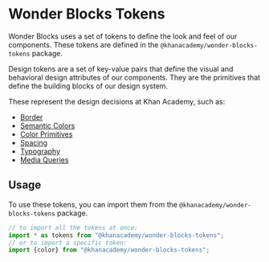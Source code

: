 


<Meta title="Packages / Tokens / Overview" />

# Wonder Blocks Tokens

Wonder Blocks uses a set of tokens to define the look and feel of our
components. These tokens are defined in the `@khanacademy/wonder-blocks-tokens`
package.

Design tokens are a set of key-value pairs that define the visual and behavioral
design attributes of our components. They are the primitives that define the
building blocks of our design system.

These represent the design decisions at Khan Academy, such as:

-   <a href="/?path=/docs/packages-tokens-border--docs">Border</a>
-   <a href="/?path=/docs/packages-tokens-semantic-color--docs">Semantic Colors</a>
-   <a href="/?path=/docs/packages-tokens-color--docs">Color Primitives</a>
-   <a href="/?path=/docs/packages-tokens-spacing--docs">Spacing</a>
-   <a href="/?path=/docs/packages-tokens-typography--docs">Typography</a>
-   <a href="/?path=/docs/packages-tokens-media-queries--docs">Media Queries</a>

## Usage

To use these tokens, you can import them from the
`@khanacademy/wonder-blocks-tokens` package.

```ts
// to import all the tokens at once:
import * as tokens from "@khanacademy/wonder-blocks-tokens";
// or to import a specific token:
import {color} from "@khanacademy/wonder-blocks-tokens";
```
